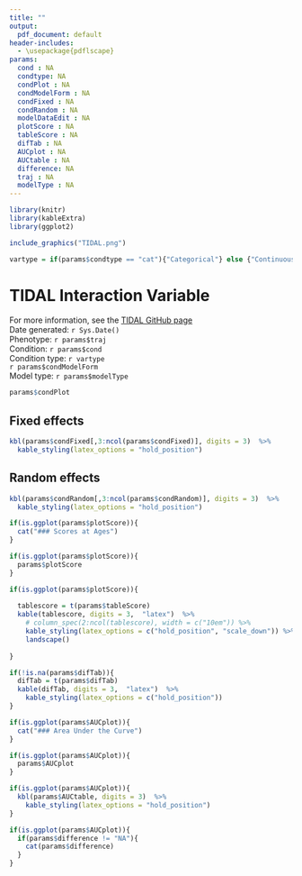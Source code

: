 ```yaml
---
title: ""
output:
  pdf_document: default
header-includes:
  - \usepackage{pdflscape}
params:
  cond : NA
  condtype: NA
  condPlot : NA
  condModelForm : NA
  condFixed : NA
  condRandom : NA
  modelDataEdit : NA
  plotScore : NA
  tableScore : NA
  difTab : NA
  AUCplot : NA
  AUCtable : NA
  difference: NA
  traj : NA
  modelType : NA
---
```

  
  
``` r
library(knitr)
library(kableExtra)
library(ggplot2)

include_graphics("TIDAL.png")
```

``` r
vartype = if(params$condtype == "cat"){"Categorical"} else {"Continuous"}
```


# TIDAL Interaction Variable

For more information, see the [TIDAL GitHub page](https://github.com/AmeliaES/TIDAL)  
Date generated: `r Sys.Date()`  
Phenotype: `r params$traj`  
Condition: `r params$cond`  
Condition type: `r vartype`  
`r params$condModelForm`   
Model type: `r params$modelType`  


``` r

params$condPlot

```

## Fixed effects

```r
kbl(params$condFixed[,3:ncol(params$condFixed)], digits = 3)  %>%
  kable_styling(latex_options = "hold_position")
```


## Random effects

```r
kbl(params$condRandom[,3:ncol(params$condRandom)], digits = 3)  %>%
  kable_styling(latex_options = "hold_position")
```


```r
if(is.ggplot(params$plotScore)){
  cat("### Scores at Ages")
}
```

```r
if(is.ggplot(params$plotScore)){
  params$plotScore
}
```

```r
if(is.ggplot(params$plotScore)){
  
  tablescore = t(params$tableScore)
  kable(tablescore, digits = 3,  "latex")  %>%
    # column_spec(2:ncol(tablescore), width = c("10em")) %>%
    kable_styling(latex_options = c("hold_position", "scale_down")) %>%
    landscape() 
  
}
```


```r
if(!is.na(params$difTab)){
  difTab = t(params$difTab)
  kable(difTab, digits = 3,  "latex")  %>%
    kable_styling(latex_options = c("hold_position"))
}
```


``` r
if(is.ggplot(params$AUCplot)){
  cat("### Area Under the Curve")
}
```

```r
if(is.ggplot(params$AUCplot)){
  params$AUCplot
}
```


```r
if(is.ggplot(params$AUCplot)){
  kbl(params$AUCtable, digits = 3)  %>%
    kable_styling(latex_options = "hold_position")
}
```

```r
if(is.ggplot(params$AUCplot)){
  if(params$difference != "NA"){
    cat(params$difference)
  }
}
```


